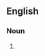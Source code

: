 {{also|bulldykes}}

==English==

===Noun===
{{head|en|noun form}}

# {{plural of|bull dyke|lang=en}}